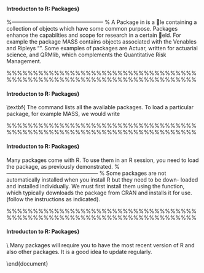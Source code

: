 
#### Introducton to R: Packages}
 \textbf{ Packages }

%--------------------------------------------------- %
A Package in \texttt{R} is a le containing a collection of objects which have some common purpose.
Packages enhance the capabilties and scope for research in a certain eld. For example the
package MASS contains objects associated with the Venables and Ripleys "\textbf{Modern Applied
Statistics with S}". Some examples of packages are Actuar, written for actuarial science, and
QRMlib, which complements the Quantitative Risk Management.


%%%%%%%%%%%%%%%%%%%%%%%%%%%%%%%%%%%%%%%%%%%%%%%%%%%%%%%%%%%%%%%%%%%%%%%%

#### Introducton to R: Packages}
 \textbf{ The command \texttt{library()}
lists all the available packages. To load a particular package, for example MASS, we would
write
\begin{framed}
\begin{verbatim}
library(MASS)
\end{verbatim}
\end{framed}


%%%%%%%%%%%%%%%%%%%%%%%%%%%%%%%%%%%%%%%%%%%%%%%%%%%%%%%%%%%%%%%%%%%%%%%%

#### Introducton to R: Packages}
 \textbf{ Using and Installing Packages }
Many packages come with R. To use them in an R session, you need to load the package, as
previously demonstrated.
%--------------------------------------------------- %
Some packages are not automatically installed when you install R but they need to be down-
loaded and installed individually. We must first install them using the \texttt{install.packages()}
function, which typically downloads the package from CRAN and installs it for use. (follow the
instructions as indicated).
\begin{framed}
\begin{verbatim}
install.packages("ggplot2")
install.packages("qcc")
install.packages("sqldf")
install.packages("RMongo")
install.packages("randomforest")
\end{verbatim}
\end{framed}

%%%%%%%%%%%%%%%%%%%%%%%%%%%%%%%%%%%%%%%%%%%%%%%%%%%%%%%%%%%%%%%%%%%%%%%%

#### Introducton to R: Packages}

 \textbf{ Version of R }\\
Many packages will require you to have the most recent version of R and also other packages.
It is a good idea to update regularly.

\end{document}
